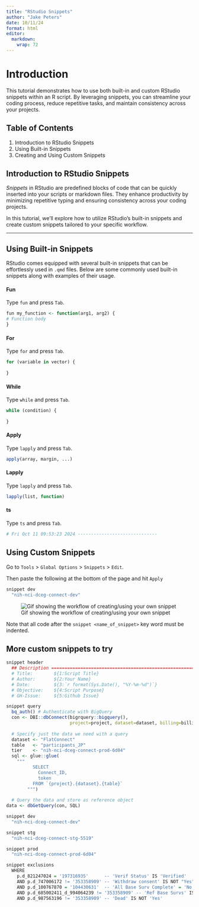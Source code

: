 ```yaml
---
title: "RStudio Snippets"
author: "Jake Peters"
date: 10/11/24
format: html
editor: 
  markdown: 
    wrap: 72
---
```


# Introduction

This tutorial demonstrates how to use both built-in and custom RStudio
snippets within an R script. By leveraging snippets, you can streamline
your coding process, reduce repetitive tasks, and maintain consistency
across your projects.

## Table of Contents

1.  Introduction to RStudio Snippets
2.  Using Built-in Snippets
3.  Creating and Using Custom Snippets

## Introduction to RStudio Snippets

*Snippets* in RStudio are predefined blocks of code that can be quickly
inserted into your scripts or markdown files. They enhance productivity
by minimizing repetitive typing and ensuring consistency across your
coding projects.

In this tutorial, we'll explore how to utilize RStudio's built-in
snippets and create custom snippets tailored to your specific workflow.

------------------------------------------------------------------------

## Using Built-in Snippets

RStudio comes equipped with several built-in snippets that can be
effortlessly used in `.qmd` files. Below are some commonly used built-in
snippets along with examples of their usage.

#### Fun

Type `fun` and press `Tab`.

``` r
fun my_function <- function(arg1, arg2) {
# Function body
}
```

#### For

Type `for` and press `Tab`.

``` r
for (variable in vector) {
    
}
```

#### While

Type `while` and press `Tab`.

``` r
while (condition) {
    
}
```

#### Apply

Type `lapply` and press `Tab`.

``` r
apply(array, margin, ...)
```

#### Lapply

Type `lapply` and press `Tab`.

``` r
lapply(list, function)
```

#### ts

Type `ts` and press `Tab`.

``` r
# Fri Oct 11 09:53:23 2024 ------------------------------
```

## Using Custom Snippets

Go to `Tools` \> `Global Options` \> `Snippets` \> `Edit`.

Then paste the following at the bottom of the page and hit `Apply`

``` r
snippet dev
  "nih-nci-dceg-connect-dev"
```

![Gif showing the workflow of creating/using your own
snippet](media/snippets.gif)

::: callout-note
Note that all code after the `snippet <name_of_snippet>` key word must
be indented.
:::

## More custom snippets to try

``` r
snippet header
  ## Description =================================================================
  # Title:        ${1:Script Title}
  # Author:       ${2:Your Name}
  # Date:         ${3:`r format(Sys.Date(), "%Y-%m-%d")`}
  # Objective:    ${4:Script Purpose}
  # GH-Issue:     ${5:Github Issue}

snippet query
  bq_auth() # Authenticate with BigQuery
  con <- DBI::dbConnect(bigrquery::bigquery(), 
                        project=project, dataset=dataset, billing=billing))
  
  # Specify just the data we need with a query
  dataset <- "FlatConnect"
  table   <- "participants_JP"
  tier    <- "nih-nci-dceg-connect-prod-6d04"
  sql <- glue::glue(
    """
          SELECT 
            Connect_ID,
            token
          FROM `{project}.{dataset}.{table}`
        """)
  
  # Query the data and store as reference object
data <- dbGetQuery(con, SQL)

snippet dev
  "nih-nci-dceg-connect-dev"

snippet stg
  "nih-nci-dceg-connect-stg-5519"

snippet prod
  "nih-nci-dceg-connect-prod-6d04"

snippet exclusions
  WHERE 
    p.d_821247024 = '197316935'      -- 'Verif Status' IS 'Verified'
    AND p.d_747006172 != '353358909' -- 'Withdraw consent' IS NOT "Yes"
    AND p.d_100767870 = '104430631'  -- 'All Base Surv Complete' = 'No'
    AND p.d_685002411_d_994064239 != '353358909' -- 'Ref Base Survs' IS NOT "Yes"
    AND p.d_987563196 != '353358909' -- 'Dead' IS NOT 'Yes'
```

